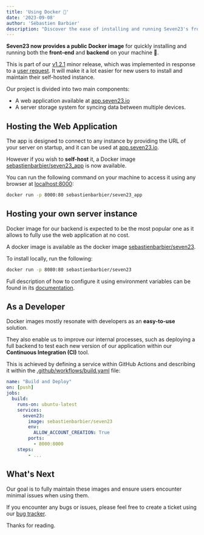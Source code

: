 ```yaml
---
title: 'Using Docker 🐳'
date: '2023-09-08'
author: 'Sébastien Barbier'
description: "Discover the ease of installing and running Seven23's front-end and back-end with our new Docker image, simplifying self-hosting and empowering developers 🚀"
---
```


**Seven23 now provides a public Docker image** for quickly installing and running both the **front-end** and **backend** on your machine 🥳. 

This is part of our [v1.2.1](https://github.com/sebastienbarbier/seven23/releases/tag/v1.2.1) minor release, which was implemented in response to a [user request](https://github.com/sebastienbarbier/seven23/issues/115). It will make it a lot easier for new users to install and maintain their self-hosted instance.

Our project is divided into two main components:
- A web application available at [app.seven23.io](https://app.seven23.io)
- A server storage system for syncing data between multiple devices.

## Hosting the Web Application

The app is designed to connect to any instance by providing the URL of your server on startup, and it can be used at [app.seven23.io](https://app.seven23.io). 

However if you wish to **self-host** it, a Docker image [sebastienbarbier/seven23_app](https://hub.docker.com/r/sebastienbarbier/seven23_app) is now available.

You can run the following command on your machine to access it using any browser at [localhost:8000](http://localhost:8000):

```bash
docker run -p 8000:80 sebastienbarbier/seven23_app
```

## Hosting your own server instance

Docker image for our backend is expected to be the most popular one as it allows to fully use the web application at no cost.

A docker image is available as the docker image [sebastienbarbier/seven23](https://hub.docker.com/r/sebastienbarbier/seven23).

To install locally, run the following:

```bash
docker run -p 8080:80 sebastienbarbier/seven23
```

Full description of how to configure it using environment variables can be found in its [documentation](https://seven23-server.readthedocs.io/en/latest/).

## As a Developer

Docker images mostly resonate with developers as an **easy-to-use** solution. 

They also enable us to improve our internal processes, such as deploying a full backend to test each new version of our application within our **Continuous Integration (CI)** tool. 

This is achieved by defining a service within GitHub Actions and describing it within the [.github/workflows/build.yaml](https://github.com/sebastienbarbier/seven23/blob/main/.github/workflows/build.yaml) file:

```yaml
name: "Build and Deploy"
on: [push]
jobs:
  build:
    runs-on: ubuntu-latest
    services:
      seven23:
        image: sebastienbarbier/seven23
        env:
          ALLOW_ACCOUNT_CREATION: True
        ports:
          - 8000:8000
    steps:
        - ...

```

## What's Next

Our goal is to fully maintain these images and ensure users encounter minimal issues when using them.

If you encounter any bugs or issues, please feel free to create a ticket using our [bug tracker](https://github.com/sebastienbarbier/seven23/issues). 

Thanks for reading.